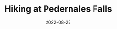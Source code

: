 ---
date: "2022-08-22"
title: Hiking at Pedernales Falls
section: 
published: false
preview: |- 
    Some pictures from hiking at Pedernales Falls
---